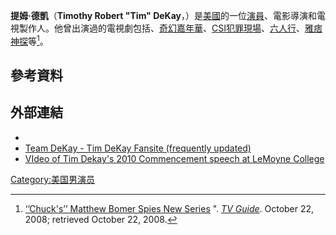 {{Infobox person
| name           = Tim DeKay
| image          = 6.7.11TimDeKayByLuigiNovi.jpg
| birth_name     = Timothy Robert DeKay
| birth_date     = {{Birth date and age|1963|06|12}}
| birth_place    = 美國紐約州蘭辛
| death_date     = 
| death_place    = 
| occupation     = 演員
| spouse         = Elisa Taylor 
                    m. 1991
| children       = 2
| website        = [http://www.timdekay.com Tim DeKay's Official Site]
}}
'''提姆·德凱'''（'''Timothy Robert "Tim" DeKay'''，{{bd|1963年|6月12日}}）是[[美國|美國]]的一位[[演員|演員]]、電影導演和電視製作人。他曾出演過的電視劇包括{{link-en|五口之家|Party of Five}}、[[奇幻嘉年華|奇幻嘉年華]]、[[CSI犯罪現場|CSI犯罪現場]]、[[六人行|六人行]]、[[雅痞神探|雅痞神探]]等<ref>[http://www.tvguide.com/News/Matthew-Bomer-Tim-27508.aspx ‘’Chuck's’’ Matthew Bomer Spies New Series] {{Wayback|url=http://www.tvguide.com/News/Matthew-Bomer-Tim-27508.aspx |date=20141007193008 }}". ''[[TV_Guide|TV Guide]]''. October 22, 2008; retrieved October 22, 2008.</ref>。

==參考資料==
{{reflist}}
==外部連結==
{{Commonscat|Tim DeKay|提姆·德凱}}
* {{IMDb name|nm0215229}}
* [http://teamdekay.org/ Team DeKay - Tim DeKay Fansite (frequently updated)] {{Wayback|url=http://teamdekay.org/ |date=20210126203131 }}
* [https://www.youtube.com/watch?v=2ONIegSkpOw VIdeo of Tim Dekay's 2010 Commencement speech at LeMoyne College] {{Wayback|url=https://www.youtube.com/watch?v=2ONIegSkpOw |date=20140501045711 }}
[[Category:美国男演员|Category:美国男演员]]
